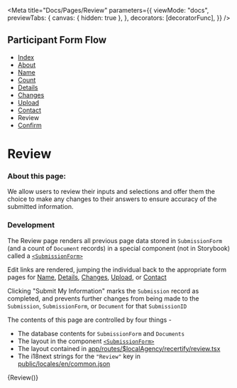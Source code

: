 
<Meta
  title="Docs/Pages/Review"
  parameters={{
    viewMode: "docs",
    previewTabs: {
      canvas: { hidden: true },
    },
    decorators: [decoratorFunc],
  }}
/>

## Participant Form Flow

<ul className="breadcrumb">
  <li>
    <a href="?path=/docs/docs-pages-index--index">Index</a>
  </li>
  <li>
    <a href="?path=/docs/docs-pages-about--about">About</a>
  </li>
  <li>
    <a href="?path=/docs/docs-pages-name--name">Name</a>
  </li>
  <li>
    <a href="?path=/docs/docs-pages-count--count">Count</a>
  </li>
  <li>
    <a href="?path=/docs/docs-pages-details--details">Details</a>
  </li>
  <li>
    <a href="?path=/docs/docs-pages-changes--changes">Changes</a>
  </li>
  <li>
    <a href="?path=/docs/docs-pages-upload--upload">Upload</a>
  </li>
  <li>
    <a href="?path=/docs/docs-pages-contact--contact">Contact</a>
  </li>
  <li>Review</li>
  <li>
    <a href="?path=/docs/docs-pages-confirm--confirm">Confirm</a>
  </li>
</ul>

# Review

### About this page:

We allow users to review their inputs and selections and offer them the choice to make any changes to their answers to ensure accuracy of the submitted information.

### Development

The Review page renders all previous page data stored in `SubmissionForm` (and a count of `Document` records) in
a special component (not in Storybook) called a [`<SubmissionForm>`](participant/app/components/SubmissionForm.tsx)

Edit links are rendered, jumping the individual back to the appropriate form pages for [Name](?path=/docs/docs-pages-name--name), [Details](?path=/docs/docs-pages-details--details), [Changes](?path=/docs/docs-pages-changes--changes), [Upload](?path=/docs/docs-pages-upload--upload), or [Contact](?path=/docs/docs-pages-contact--contact)

Clicking "Submit My Information" marks the `Submission` record as completed, and prevents further changes
from being made to the `Submission`, `SubmissionForm`, or `Document` for that `SubmissionID`

The contents of this page are controlled by four things -

- The database contents for `SubmissionForm` and `Documents`
- The layout in the component [`<SubmissionForm>`](participant/app/components/SubmissionForm.tsx)
- The layout contained in [app/routes/$localAgency/recertify/review.tsx](participant/app/routes/%24localAgency/recertify/review.tsx)
- The i18next strings for the `"Review"` key in [public/locales/en/common.json](locales/en/common.json)

<Canvas>
  <Story name="Review">{Review()}</Story>
</Canvas>
